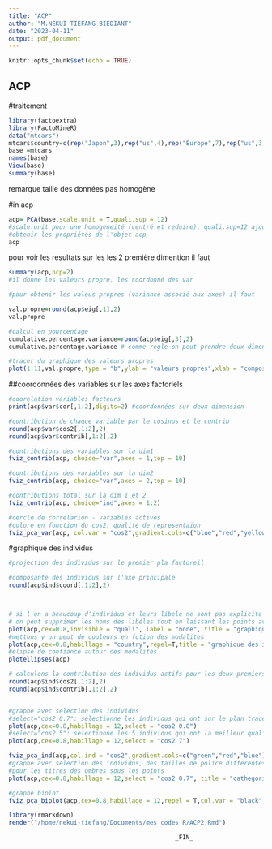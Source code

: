 ```yaml
---
title: "ACP"
author: "M.NEKUI TIEFANG BIEDIANT"
date: "2023-04-11"
output: pdf_document
---
```


```r
knitr::opts_chunk$set(echo = TRUE)
```



## ACP 
#traitement

```r
library(factoextra)
library(FactoMineR)
data("mtcars")
mtcars$country=c(rep("Japon",3),rep("us",4),rep("Europe",7),rep("us",3),"Europe",rep("japon",3),rep("us",4),rep("Europe",3),"us",rep("Europe",3))
base =mtcars
names(base)
View(base)
summary(base)
```
remarque taille des données pas homogène

#in acp

```r
acp= PCA(base,scale.unit = T,quali.sup = 12)
#scale.unit pour une homogeneité (centré et reduire), quali.sup=12 ajouter la 12eme var qui est quali
#obtenir les propriétés de l'objet acp 
acp
```

pour voir les resultats sur les les 2 première dimention il faut 
```r
summary(acp,ncp=2)
#il donne les valeurs propre, les coordonné des var 

#pour obtenir les valeus propres (variance associé aux axes) il faut

val.propre=round(acp$eig[,1],2)
val.propre

#calcul en pourcentage
cumulative.percentage.variance=round(acp$eig[,3],2)
cumulative.percentage.variance # comme regle on peut prendre deux dimensions 

#tracer du graphique des valeurs propres
plot(1:11,val.propre,type = "b",ylab = "valeurs propres",xlab = "composante",main = "scree plot")


```


##coordonnées des variables sur les axes factoriels


```r
#coorelation variables facteurs 
print(acp$var$cor[,1:2],digits=2) #coordonnées sur deux dimension

#contribution de chaque variable par le cosinus et le contrib
round(acp$var$cos2[,1:2],2)
round(acp$var$contrib[,1:2],2)

```


```r
#contributions des variables sur la dim1
fviz_contrib(acp, choice="var",axes = 1,top = 10)

#contributions des variables sur la dim2
fviz_contrib(acp, choice="var",axes = 2,top = 10)

#contributions total sur la dim 1 et 2
fviz_contrib(acp, choice="ind",axes = 1:2)

#cercle de correlarion - variables actives
#colore en fonction du cos2: qualité de representaion
fviz_pca_var(acp, col.var = "cos2",gradient.cols=c("blue","red","yellow"),repel = T,title="cercle de corelation")
```

#graphique des individus
```r
#projection des individus sur le premier pla factoreil

#composante des individus sur l'axe principale
round(acp$ind$coord[,1:2],2)



# si l'on a beaucoup d'individus et leurs libele ne sont pas explicite (des numeros par exmple)
# on peut supprimer les noms des libéles tout en laissant les points avec l'argument label="none"
plot(acp,cex=0.8,invisible = "quali", label = "none", title = "graphique des individus")
#mettons y un peut de couleurs en fction des modalites
plot(acp,cex=0.8,habillage = "country",repel=T,title = "graphique des individus")
#elipse de confiance autour des modalités
plotellipses(acp)

```

```r
# calculons la contribution des individus actifs pour les deux premiers axes
round(acp$ind$cos2[,1:2],2)
round(acp$ind$contrib[,1:2],2)


#graphe avec selection des individus
#select="cos2 0.7": selectionne les individus qui ont sur le plan tracé une qualité de projection superieure a 0.7
plot(acp,cex=0.8,habillage = 12,select = "cos2 0.8")
#select="cos2 5": selectionne les 5 individus qui ont la meilleur qualité de projection sur le le plan
plot(acp,cex=0.8,habillage = 12,select = "cos2 7")

fviz_pca_ind(acp,col.ind = "cos2",gradient.cols=c("green","red","blue"),repel = T) #evite le chevauchement de texte
#graphe avec selection des individus, des tailles de police differentes
#pour les titres des ombres sous les points 
plot(acp,cex=0.8,habillage = 12,select = "cos2 0.7", title = "cathegories des voitures",cex.main=1.1,cex.axis=0.9,shadow=T,auto="y")

#graphe biplot
fviz_pca_biplot(acp,cex=0.8,habillage = 12,repel = T,col.var = "black",col.ind = "red",ggtheme=theme_minimal())


```




```r
library(rmarkdown)
render("/home/nekui-tiefang/Documents/mes codes R/ACP2.Rmd")

```


                                                  _FIN_
                                                  
                                                  
                                                  
                                                  
                                                  
                                                  
                                                  
                                                  
                                                  
                                                  
                                                  
                                                  
                                                  
                                                  